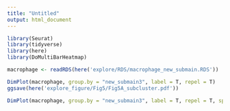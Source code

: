 ```yaml
---
title: "Untitled"
output: html_document
---
```

```r
library(Seurat)
library(tidyverse)
library(here)
library(DoMultiBarHeatmap)
```

```r
macrophage <- readRDS(here('explore/RDS/macrophage_new_submain.RDS'))
```

```r
DimPlot(macrophage, group.by = "new_submain3", label = T, repel = T)
ggsave(here('explore_figure/Fig5/Fig5A_subcluster.pdf'))

DimPlot(macrophage, group.by = "new_submain3", label = T, repel = T, split.by = "Diagnosis")

```




